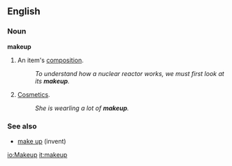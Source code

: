 ==English==

===Noun===
'''makeup'''
#An item's [[composition]].
#:''To understand how a nuclear reactor works, we must first look at its '''makeup'''.''
#[[Cosmetic]]s.
#:''She is wearling a lot of '''makeup'''.''

===See also===
*[[make up]] (invent)

[[io:Makeup]]
[[it:makeup]]